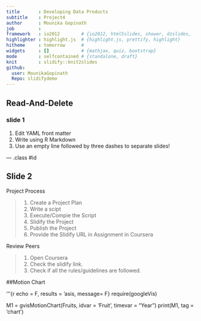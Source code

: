 ---
title       : Developing Data Products
subtitle    : Project4
author      : Mounika Gopinath
job         : 
framework   : io2012        # {io2012, html5slides, shower, dzslides, ...}
highlighter : highlight.js  # {highlight.js, prettify, highlight}
hitheme     : tomorrow      # 
widgets     : []            # {mathjax, quiz, bootstrap}
mode        : selfcontained # {standalone, draft}
knit        : slidify::knit2slides
github:
  user: MounikaGopinath
  Repo: slidifydemo
---

## Read-And-Delete

### slide 1

1. Edit YAML front matter
2. Write using R Markdown
3. Use an empty line followed by three dashes to separate slides!

--- .class #id 

## Slide 2

Project Process

>1. Create a Project Plan
>2. Write a scipt
>3. Execute/Compie the Script
>4. Slidify the Project
>5. Publish the Project
>6. Provide the Slidify URL in Assignment in Coursera

Review Peers

>1. Open Coursera
>2. Check the slidify link.
>3. Check if all the rules/guidelines are followed.

##Motion Chart

'''{r echo = F, results = 'asis, message= F}
require(googleVis)

M1 = gvisMotionChart(Fruits, idvar = 'Fruit', timevar = "Year")
print(M1, tag = 'chart')







